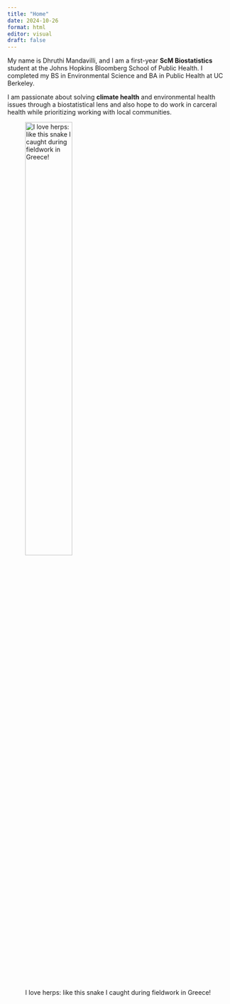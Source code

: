 ```yaml
---
title: "Home"
date: 2024-10-26
format: html
editor: visual
draft: false
---
```

My name is Dhruthi Mandavilli, and I am a first-year **ScM Biostatistics** student at the Johns Hopkins Bloomberg School of Public Health. I completed my BS in Environmental Science and BA in Public Health at UC Berkeley. 

I am passionate about solving **climate health** and environmental health issues through a biostatistical lens and also hope to do work in carceral health while prioritizing working with local communities.
 
![I love herps: like this snake I caught during fieldwork in Greece!](snake.png){width=50% fig-align="left"}